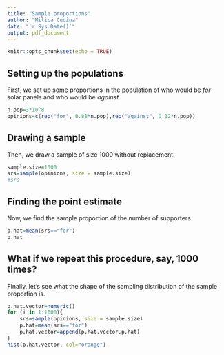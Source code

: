 ```yaml
---
title: "Sample proportions"
author: "Milica Cudina"
date: "`r Sys.Date()`"
output: pdf_document
---
```


```r
knitr::opts_chunk$set(echo = TRUE)
```
## Setting up the populations
First, we set up some proportions in the population of who would be *for* solar panels and who would be *against*.
```r
n.pop=3*10^8
opinions=c(rep("for", 0.88*n.pop),rep("against", 0.12*n.pop))
```
## Drawing a sample
Then, we draw a sample of size $1000$ without replacement.  
```r
sample.size=1000
srs=sample(opinions, size = sample.size)
#srs
```
## Finding the point estimate
Now, we find the sample proportion of the number of supporters. 
```r
p.hat=mean(srs=="for")
p.hat
```
## What if we repeat this procedure, say, 1000 times?
Finally, let's see what the shape of the sampling distribution of the sample proportion is. 

```r
p.hat.vector=numeric()
for (i in 1:1000){
    srs=sample(opinions, size = sample.size)
    p.hat=mean(srs=="for")
    p.hat.vector=append(p.hat.vector,p.hat)  
}
hist(p.hat.vector, col="orange")
```

